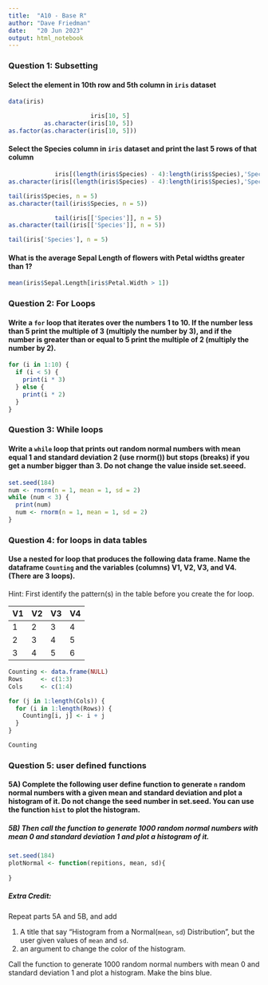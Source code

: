 ```yaml
---
title:  "A10 - Base R"
author: "Dave Friedman"
date:   "20 Jun 2023"
output: html_notebook
---
```


### Question 1: Subsetting

#### Select the element in 10th row and 5th column in `iris` dataset

```r
data(iris)

                       iris[10, 5]
          as.character(iris[10, 5])
as.factor(as.character(iris[10, 5]))
```

#### Select the Species column in `iris` dataset and print the last 5 rows of that column
```r
             iris[(length(iris$Species) - 4):length(iris$Species),'Species']
as.character(iris[(length(iris$Species) - 4):length(iris$Species),'Species'])

tail(iris$Species, n = 5)
as.character(tail(iris$Species, n = 5))

             tail(iris[['Species']], n = 5)
as.character(tail(iris[['Species']], n = 5))

tail(iris['Species'], n = 5)
```

#### What is the average Sepal Length of flowers with Petal widths greater than 1? 

```r
mean(iris$Sepal.Length[iris$Petal.Width > 1])
```

### Question 2: For Loops

#### Write a `for` loop that iterates over the numbers 1 to 10. If the number less than 5 print the multiple of 3 (multiply the number by 3), and if the number is greater than or equal to 5 print the multiple of 2 (multiply the number by 2). 

```r
for (i in 1:10) {
  if (i < 5) {
    print(i * 3)
  } else {
    print(i * 2)
  }
}
```

### Question 3: While loops

#### Write a `while` loop that prints out random normal numbers with mean equal 1 and standard deviation 2 (use rnorm()) but stops (breaks) if you get a number bigger than 3. Do not change the value inside set.seeed.
```r
set.seed(184)
num <- rnorm(n = 1, mean = 1, sd = 2)
while (num < 3) {
  print(num)
  num <- rnorm(n = 1, mean = 1, sd = 2)
}
```

### Question 4: for loops in data tables

#### Use a nested for loop that produces the following data frame. Name the dataframe  `Counting` and the variables (columns)  V1, V2, V3, and V4.  (There are 3 loops). 

Hint: First identify the pattern(s) in the table before you create the for loop.

| V1 | V2 | V3 | V4 |  
|:-- |:-- |:-- |:-- |
| 1 | 2 | 3 | 4 |  
| 2 | 3 | 4 | 5 |  
| 3 | 4 | 5 | 6 |  

```r
Counting <- data.frame(NULL)
Rows     <- c(1:3)
Cols     <- c(1:4)

for (j in 1:length(Cols)) {
  for (i in 1:length(Rows)) {
    Counting[i, j] <- i + j 
  }
}

Counting
```

### Question 5: user defined functions

#### 5A) Complete the following user define function to generate `n` random normal numbers with a given mean and standard deviation and plot a histogram of it. Do not change  the seed number in set.seed. You can use the function `hist` to plot the histogram.  

##### 5B) Then call the function to generate 1000 random normal numbers with mean 0 and standard deviation 1 and plot a histogram of it.

```r
set.seed(184)
plotNormal <- function(repitions, mean, sd){
  
}


```

##### Extra Credit: 

Repeat parts 5A and 5B, and add 

1. A title that say "Histogram from a Normal(`mean`, `sd`) Distribution", but the user given values of `mean` and `sd`.
2. an argument to change the color of the histogram.  

Call the function to generate 1000 random normal numbers with mean 0 and standard deviation 1 and plot a histogram. Make the bins blue.

```r



```
